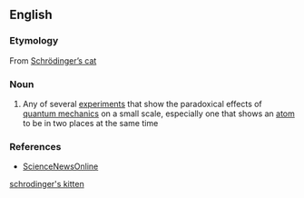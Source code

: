 ==English==

===Etymology===
From [[Schrödinger's cat|Schrödinger’s cat]]

===Noun===
{{en-noun|head=[[Schrödinger]]’s [[kitten]]}}

# {{label|en|informal|physics}} Any of several [[experiment]]s that show the paradoxical effects of [[quantum mechanics]] on a small scale, especially one that shows an [[atom]] to be in two places at the same time

===References===
* [http://www.sciencenews.org/pages/sn_arch/5_25_96/fob1.htm ScienceNewsOnline]

[[Category:English terms spelled with Ö|schrodinger's kitten]]